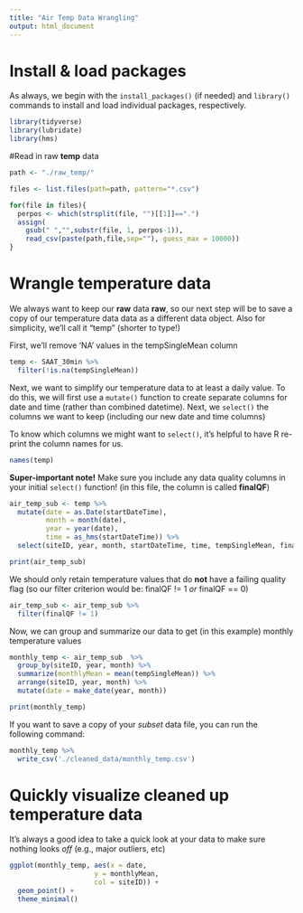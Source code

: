 ```yaml
---
title: "Air Temp Data Wrangling"
output: html_document
---
```


# Install & load packages  
As always, we begin with the `install_packages()` (if needed) and `library()` commands to install and load individual packages, respectively.
```r
library(tidyverse)
library(lubridate)
library(hms)
```

#Read in raw **temp** data
```r
path <- "./raw_temp/"

files <- list.files(path=path, pattern="*.csv")

for(file in files){
  perpos <- which(strsplit(file, "")[[1]]==".")
  assign(
    gsub(" ","",substr(file, 1, perpos-1)),
    read_csv(paste(path,file,sep=""), guess_max = 10000))
}
```

# Wrangle temperature data
We always want to keep our **raw** data **raw**, so our next step will be to save a copy of our temperature data data as a different data object. Also for simplicity, we'll call it "temp" (shorter to type!)

First, we'll remove 'NA' values in the tempSingleMean column
```r
temp <- SAAT_30min %>% 
  filter(!is.na(tempSingleMean))
```

Next, we want to simplify our temperature data to at least a daily value. To do this, we will first use a `mutate()` function to create separate columns for date and time (rather than combined datetime). Next, we `select()` the columns we want to keep (including our new date and time columns)

To know which columns we might want to `select()`, it's helpful to have R re-print the column names for us.
```r
names(temp)
```

**Super-important note!** Make sure you include any data quality columns in your initial `select()` function! (in this file, the column is called **finalQF**)
```r
air_temp_sub <- temp %>% 
  mutate(date = as.Date(startDateTime),
         month = month(date),
         year = year(date),
         time = as_hms(startDateTime)) %>% 
  select(siteID, year, month, startDateTime, time, tempSingleMean, finalQF)

print(air_temp_sub)
```

We should only retain temperature values that do **not** have a failing quality flag (so our filter criterion would be: finalQF != 1 *or* finalQF == 0)
```r
air_temp_sub <- air_temp_sub %>% 
  filter(finalQF != 1)
```

Now, we can group and summarize our data to get (in this example) monthly temperature values
```r
monthly_temp <- air_temp_sub  %>% 
  group_by(siteID, year, month) %>% 
  summarize(monthlyMean = mean(tempSingleMean)) %>% 
  arrange(siteID, year, month) %>% 
  mutate(date = make_date(year, month))

print(monthly_temp)
```
If you want to save a copy of your *subset* data file, you can run the following command:
```r
monthly_temp %>% 
  write_csv('./cleaned_data/monthly_temp.csv')
```

# Quickly visualize cleaned up temperature data
It's always a good idea to take a quick look at your data to make sure nothing looks *off* (e.g., major outliers, etc)
```r
ggplot(monthly_temp, aes(x = date,
                     y = monthlyMean, 
                     col = siteID)) +
  geom_point() +
  theme_minimal()
```